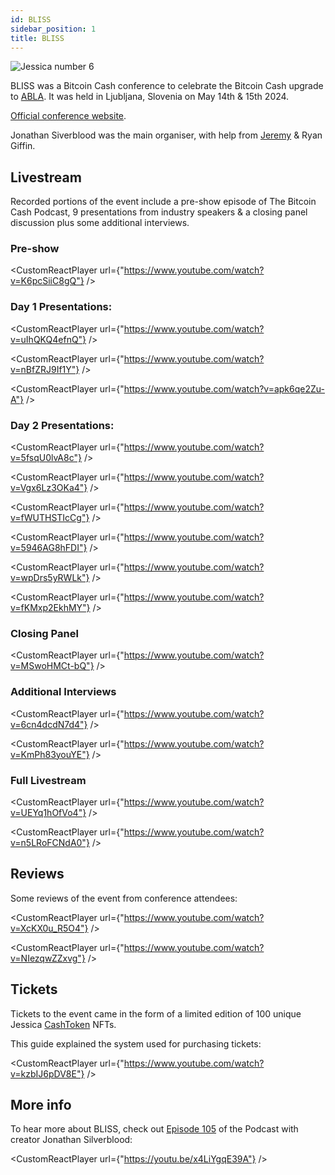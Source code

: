 ```yaml
---
id: BLISS
sidebar_position: 1
title: BLISS
---
```



<img src={Jessica6} alt="Jessica number 6" />

BLISS was a Bitcoin Cash conference to celebrate the Bitcoin Cash upgrade to [ABLA](/faqs/BCH/what-is-the-maximum-bch-blocksize). It was held in Ljubljana, Slovenia on May 14th & 15th 2024.

[Official conference website](https://www.bliss.cash/).

Jonathan Siverblood was the main organiser, with help from [Jeremy](/about) & Ryan Giffin.

## Livestream

Recorded portions of the event include a pre-show episode of The Bitcoin Cash Podcast, 9 presentations from industry speakers & a closing panel discussion plus some additional interviews.

### Pre-show

<CustomReactPlayer
  url={"https://www.youtube.com/watch?v=K6pcSiiC8gQ"} />

### Day 1 Presentations:

<CustomReactPlayer
  url={"https://www.youtube.com/watch?v=uIhQKQ4efnQ"} />

<CustomReactPlayer
  url={"https://www.youtube.com/watch?v=nBfZRJ9If1Y"} />

<CustomReactPlayer
  url={"https://www.youtube.com/watch?v=apk6qe2Zu-A"} />

### Day 2 Presentations:

<CustomReactPlayer
  url={"https://www.youtube.com/watch?v=5fsqU0lvA8c"} />

<CustomReactPlayer
  url={"https://www.youtube.com/watch?v=Vgx6Lz3OKa4"} />

<CustomReactPlayer
  url={"https://www.youtube.com/watch?v=fWUTHSTIcCg"} />

<CustomReactPlayer
  url={"https://www.youtube.com/watch?v=5946AG8hFDI"} />

<CustomReactPlayer
  url={"https://www.youtube.com/watch?v=wpDrs5yRWLk"} />

<CustomReactPlayer
  url={"https://www.youtube.com/watch?v=fKMxp2EkhMY"} />

### Closing Panel

<CustomReactPlayer
  url={"https://www.youtube.com/watch?v=MSwoHMCt-bQ"} />

### Additional Interviews

<CustomReactPlayer
  url={"https://www.youtube.com/watch?v=6cn4dcdN7d4"} />

<CustomReactPlayer
  url={"https://www.youtube.com/watch?v=KmPh83youYE"} />

### Full Livestream

<CustomReactPlayer
  url={"https://www.youtube.com/watch?v=UEYq1hOfVo4"} />

<CustomReactPlayer
  url={"https://www.youtube.com/watch?v=n5LRoFCNdA0"} />

## Reviews

Some reviews of the event from conference attendees:

<CustomReactPlayer
  url={"https://www.youtube.com/watch?v=XcKX0u_R5O4"} />

<CustomReactPlayer
  url={"https://www.youtube.com/watch?v=NIezqwZZxvg"} />

## Tickets

Tickets to the event came in the form of a limited edition of 100 unique Jessica [CashToken](/faqs/Tech/what-is-cashtokens) NFTs. 

This guide explained the system used for purchasing tickets:

<CustomReactPlayer
  url={"https://www.youtube.com/watch?v=kzbIJ6pDV8E"} />

## More info

To hear more about BLISS, check out [Episode 105](/episodes/105) of the Podcast with creator Jonathan Silverblood:

<CustomReactPlayer
  url={"https://youtu.be/x4LiYgqE39A"} />

